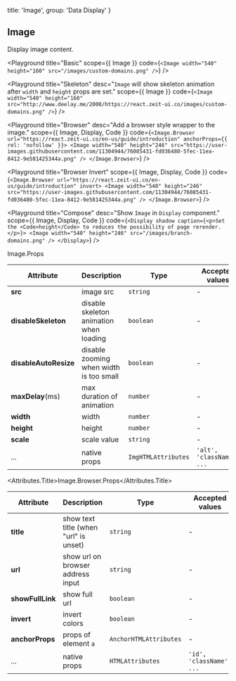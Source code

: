 
  title: 'Image',
  group: 'Data Display'
}

## Image

Display image content.

<Playground
  title="Basic"
  scope={{ Image }}
  code={`
<Image width="540" height="160" src="/images/custom-domains.png" />
`} />

<Playground
  title="Skeleton"
  desc="`Image` will show skeleton animation after `width` and `height` props are set."
  scope={{ Image }}
  code={`
<Image width="540" height="160"
  src="http://www.deelay.me/2000/https://react.zeit-ui.co/images/custom-domains.png" />
`} />

<Playground
  title="Browser"
  desc="Add a browser style wrapper to the image."
  scope={{ Image, Display, Code }}
  code={`
<Image.Browser url="https://react.zeit-ui.co/en-us/guide/introduction" anchorProps={{ rel: 'nofollow' }}>
  <Image width="540" height="246" src="https://user-images.githubusercontent.com/11304944/76085431-fd036480-5fec-11ea-8412-9e581425344a.png" />
</Image.Browser>
`} />

<Playground
  title="Browser Invert"
  scope={{ Image, Display, Code }}
  code={`
<Image.Browser url="https://react.zeit-ui.co/en-us/guide/introduction" invert>
  <Image width="540" height="246" src="https://user-images.githubusercontent.com/11304944/76085431-fd036480-5fec-11ea-8412-9e581425344a.png" />
</Image.Browser>
`} />

<Playground
  title="Compose"
  desc="Show `Image` in `Display` component."
  scope={{ Image, Display, Code }}
  code={`
<Display shadow caption={<p>Set the <Code>height</Code> to reduces the possibility of page rerender.</p>}>
  <Image width="540" height="246" src="/images/branch-domains.png" />
</Display>
`} />

<Attributes edit="/pages/en-us/components/image.mdx">
<Attributes.Title>Image.Props</Attributes.Title>

| Attribute | Description | Type | Accepted values | Default
| ---------- | ---------- | ---- |  -------------- | ------ |
| **src** | image src | `string` | - | - |
| **disableSkeleton** | disable skeleton animation when loading  | `boolean` | - | `false` |
| **disableAutoResize** | disable zooming when width is too small  | `boolean` | - | `false` |
| **maxDelay**(ms) | max duration of animation | `number` | - | `3000` |
| **width** | width | `number` | - | - |
| **height** | height | `number` | - | - |
| **scale** | scale value | `string` | - | `100%` |
| ... | native props | `ImgHTMLAttributes` | `'alt', 'className', ...` | - |

<Attributes.Title>Image.Browser.Props</Attributes.Title>

| Attribute | Description | Type | Accepted values | Default
| ---------- | ---------- | ---- |  -------------- | ------ |
| **title** | show text title (when "url" is unset) | `string` | - | - |
| **url** | show url on browser address input | `string` | - | - |
| **showFullLink** | show full url | `boolean` | - | `false` |
| **invert** | invert colors | `boolean` | - | `false` |
| **anchorProps** | props of element `a` | `AnchorHTMLAttributes` | - | `{}` |
| ... | native props | `HTMLAttributes` | `'id', 'className', ...` | - |

</Attributes>

